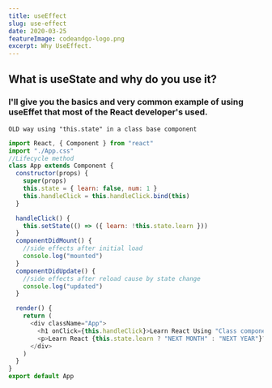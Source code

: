 ```yaml
---
title: useEffect
slug: use-effect
date: 2020-03-25
featureImage: codeandgo-logo.png
excerpt: Why UseEffect.
---
```


## What is useState and why do you use it?

### I'll give you the basics and very common example of using useEffet that most of the React developer's used.

`OLD way using "this.state" in a class base component`

```js
import React, { Component } from "react"
import "./App.css"
//Lifecycle method
class App extends Component {
  constructor(props) {
    super(props)
    this.state = { learn: false, num: 1 }
    this.handleClick = this.handleClick.bind(this)
  }

  handleClick() {
    this.setState(() => ({ learn: !this.state.learn }))
  }
  componentDidMount() {
    //side effects after initial load
    console.log("mounted")
  }
  componentDidUpdate() {
    //side effects after reload cause by state change
    console.log("updated")
  }

  render() {
    return (
      <div className="App">
        <h1 onClick={this.handleClick}>Learn React Using "Class components"</h1>
        <p>Learn React {this.state.learn ? "NEXT MONTH" : "NEXT YEAR"}?</p>
      </div>
    )
  }
}
export default App
```
